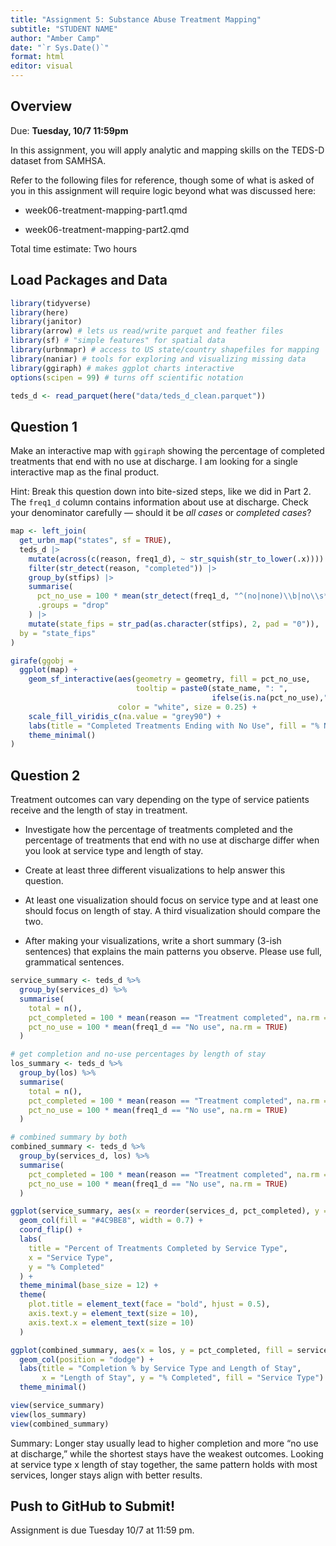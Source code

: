 ```yaml
---
title: "Assignment 5: Substance Abuse Treatment Mapping"
subtitle: "STUDENT NAME"
author: "Amber Camp"
date: "`r Sys.Date()`"
format: html
editor: visual
---
```


## Overview

Due: **Tuesday, 10/7 11:59pm**

In this assignment, you will apply analytic and mapping skills on the TEDS-D dataset from SAMHSA.

Refer to the following files for reference, though some of what is asked of you in this assignment will require logic beyond what was discussed here:

-   week06-treatment-mapping-part1.qmd

-   week06-treatment-mapping-part2.qmd

Total time estimate: Two hours

## Load Packages and Data

```r
library(tidyverse)
library(here)
library(janitor) 
library(arrow) # lets us read/write parquet and feather files
library(sf) # "simple features" for spatial data
library(urbnmapr) # access to US state/country shapefiles for mapping
library(naniar) # tools for exploring and visualizing missing data
library(ggiraph) # makes ggplot charts interactive
options(scipen = 99) # turns off scientific notation

```

```r
teds_d <- read_parquet(here("data/teds_d_clean.parquet"))
```

## Question 1

Make an interactive map with `ggiraph` showing the percentage of completed treatments that end with no use at discharge. I am looking for a single interactive map as the final product.

Hint: Break this question down into bite-sized steps, like we did in Part 2. The `freq1_d` column contains information about use at discharge. Check your denominator carefully — should it be *all cases* or *completed cases*?

```r
map <- left_join(
  get_urbn_map("states", sf = TRUE),
  teds_d |>
    mutate(across(c(reason, freq1_d), ~ str_squish(str_to_lower(.x)))) |>
    filter(str_detect(reason, "completed")) |>
    group_by(stfips) |>
    summarise(
      pct_no_use = 100 * mean(str_detect(freq1_d, "^(no|none)\\b|no\\s*(substance)?\\s*use|abstin"), na.rm = TRUE),
      .groups = "drop"
    ) |>
    mutate(state_fips = str_pad(as.character(stfips), 2, pad = "0")),
  by = "state_fips"
)

girafe(ggobj =
  ggplot(map) +
    geom_sf_interactive(aes(geometry = geometry, fill = pct_no_use,
                            tooltip = paste0(state_name, ": ",
                                             ifelse(is.na(pct_no_use),"No data", round(pct_no_use,1)), "%")),
                        color = "white", size = 0.25) +
    scale_fill_viridis_c(na.value = "grey90") +
    labs(title = "Completed Treatments Ending with No Use", fill = "% No Use") +
    theme_minimal()
)

```

## Question 2

Treatment outcomes can vary depending on the type of service patients receive and the length of stay in treatment.

-   Investigate how the percentage of treatments completed and the percentage of treatments that end with no use at discharge differ when you look at service type and length of stay.

-   Create at least three different visualizations to help answer this question.

-   At least one visualization should focus on service type and at least one should focus on length of stay. A third visualization should compare the two.

-   After making your visualizations, write a short summary (3-ish sentences) that explains the main patterns you observe. Please use full, grammatical sentences.

```r
service_summary <- teds_d %>%
  group_by(services_d) %>%
  summarise(
    total = n(),
    pct_completed = 100 * mean(reason == "Treatment completed", na.rm = TRUE),
    pct_no_use = 100 * mean(freq1_d == "No use", na.rm = TRUE)
  )

# get completion and no-use percentages by length of stay
los_summary <- teds_d %>%
  group_by(los) %>%
  summarise(
    total = n(),
    pct_completed = 100 * mean(reason == "Treatment completed", na.rm = TRUE),
    pct_no_use = 100 * mean(freq1_d == "No use", na.rm = TRUE)
  )

# combined summary by both
combined_summary <- teds_d %>%
  group_by(services_d, los) %>%
  summarise(
    pct_completed = 100 * mean(reason == "Treatment completed", na.rm = TRUE),
    pct_no_use = 100 * mean(freq1_d == "No use", na.rm = TRUE)
  )

ggplot(service_summary, aes(x = reorder(services_d, pct_completed), y = pct_completed)) +
  geom_col(fill = "#4C9BE8", width = 0.7) +
  coord_flip() +
  labs(
    title = "Percent of Treatments Completed by Service Type",
    x = "Service Type",
    y = "% Completed"
  ) +
  theme_minimal(base_size = 12) +
  theme(
    plot.title = element_text(face = "bold", hjust = 0.5),
    axis.text.y = element_text(size = 10),
    axis.text.x = element_text(size = 10)
  )

ggplot(combined_summary, aes(x = los, y = pct_completed, fill = services_d)) +
  geom_col(position = "dodge") +
  labs(title = "Completion % by Service Type and Length of Stay",
       x = "Length of Stay", y = "% Completed", fill = "Service Type") +
  theme_minimal()

view(service_summary)
view(los_summary)
view(combined_summary)

```

Summary: Longer stay usually lead to higher completion and more "no use at discharge," while the shortest stays have the weakest outcomes. Looking at service type x length of stay together, the same pattern holds with most services, longer stays align with better results.

## Push to GitHub to Submit!

Assignment is due Tuesday 10/7 at 11:59 pm.
